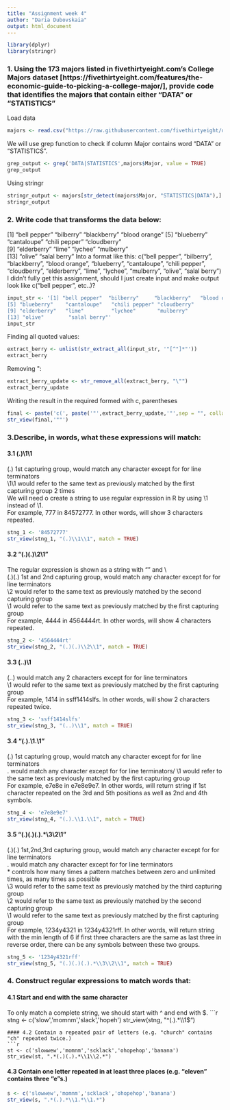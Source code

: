 ---
title: "Assignment week 4"
author: "Daria Dubovskaia"
output: html_document
---

```{r include=FALSE, warning = FALSE, message = FALSE}
library(dplyr)
library(stringr)
```

### 1. Using the 173 majors listed in fivethirtyeight.com’s College Majors dataset [https://fivethirtyeight.com/features/the-economic-guide-to-picking-a-college-major/], provide code that identifies the majors that contain either "DATA" or "STATISTICS"
Load data
```{r setup, echo=TRUE, results='hide', warning=FALSE, message=FALSE}
majors <- read.csv("https://raw.githubusercontent.com/fivethirtyeight/data/master/college-majors/majors-list.csv")
```
We will use grep function to check if column Major contains word "DATA" or "STATISTICS". 
```{r}
grep_output <- grep('DATA|STATISTICS',majors$Major, value = TRUE)
grep_output
```
Using stringr
```{r}
stringr_output <- majors[str_detect(majors$Major, "STATISTICS|DATA"),]
stringr_output
```

### 2. Write code that transforms the data below:
[1] "bell pepper"  "bilberry"     "blackberry"   "blood orange"
[5] "blueberry"    "cantaloupe"   "chili pepper" "cloudberry"  
[9] "elderberry"   "lime"         "lychee"       "mulberry"    
[13] "olive"        "salal berry"
Into a format like this:
c("bell pepper", "bilberry", "blackberry", "blood orange", "blueberry", "cantaloupe", "chili pepper", "cloudberry", "elderberry", "lime", "lychee", "mulberry", "olive", "salal berry")
I didn't fully get this assignment, should I just create input and make output look like c("bell pepper", etc..)? 
```{r}
input_str <- '[1] "bell pepper"  "bilberry"     "blackberry"   "blood orange"
[5] "blueberry"    "cantaloupe"   "chili pepper" "cloudberry"  
[9] "elderberry"   "lime"         "lychee"       "mulberry"    
[13] "olive"        "salal berry"'
input_str
```
Finding all quoted values:
```{r}
extract_berry <- unlist(str_extract_all(input_str, '"[^"]*"'))
extract_berry 
```
Removing \":
```{r}
extract_berry_update <- str_remove_all(extract_berry, "\"")
extract_berry_update
```
Writing the result in the required formed with c, parentheses
```{r}
final <- paste('c(', paste('"',extract_berry_update,'"',sep = "", collapse = ','), sep = "",')')
str_view(final,'""')
```

### 3.Describe, in words, what these expressions will match:
#### 3.1 (.)\1\1
(.) 1st capturing group, would match any character except for for line terminators  <br>
\1\1 would refer to the same text as previously matched by the first capturing group 2 times <br>
We will need o create a string to use regular expression in R by using \\1 instead of \1.  <br>
For example, 777 in 84572777. In other words, will show 3 characters repeated.
```{r}
stng_1 <- '84572777'
str_view(stng_1, "(.)\\1\\1", match = TRUE)
```

#### 3.2 "(.)(.)\\2\\1"
The regular expression is shown as a string with "" and \\  <br>
(.)(.) 1st and 2nd capturing group, would match any character except for for line terminators  <br>
\\2 would refer to the same text as previously matched by the second capturing group <br>
\\1 would refer to the same text as previously matched by the first capturing group <br>
For example, 4444 in 4564444rt. In other words, will show 4 characters repeated.
```{r}
stng_2 <- '4564444rt'
str_view(stng_2, "(.)(.)\\2\\1", match = TRUE)
```

#### 3.3 (..)\1
(..) would match any 2 characters except for for line terminators <br>
\1 would refer to the same text as previously matched by the first capturing group <br>
For example, 1414 in ssff1414slfs. In other words, will show 2 characters repeated twice.
```{r}
stng_3 <- 'ssff1414slfs'
str_view(stng_3, "(..)\\1", match = TRUE)
```
#### 3.4 "(.).\\1.\\1"
(.) 1st capturing group, would match any character except for for line terminators <br>
. would match any character except for for line terminators/
\\1 would refer to the same text as previously matched by the first capturing group <br>
For example, e7e8e in e7e8e9e7. In other words, will return string if 1st character repeated on the 3rd and 5th positions as well as 2nd and 4th symbols.
```{r}
stng_4 <- 'e7e8e9e7'
str_view(stng_4, "(.).\\1.\\1", match = TRUE)
```

#### 3.5 "(.)(.)(.).*\\3\\2\\1"
(.)(.) 1st,2nd,3rd capturing group, would match any character except for for line terminators  <br>
. would match any character except for for line terminators <br>
* controls how many times a pattern matches between zero and unlimited times, as many times as possible <br>
\\3 would refer to the same text as previously matched by the third capturing group <br>
\\2 would refer to the same text as previously matched by the second capturing group <br>
\\1 would refer to the same text as previously matched by the first capturing group <br>
For example, 1234y4321 in 1234y4321rff. In other words, will return string with the min length of 6 if first three characters are the same as last three in reverse order, there can be any symbols between these two groups.
```{r}
stng_5 <- '1234y4321rff'
str_view(stng_5, "(.)(.)(.).*\\3\\2\\1", match = TRUE)
```

### 4. Construct regular expressions to match words that: 
#### 4.1 Start and end with the same character
To only match a complete string, we should start with ^ and end with $.
```{r}
stng <- c('slow','momnm','slack','hopeh')
str_view(stng, "^(.).*\\1$")
```
#### 4.2 Contain a repeated pair of letters (e.g. "church" contains "ch" repeated twice.)
```{r}
st <- c('slowwew','momnm','scklack','ohopehop','banana')
str_view(st, ".*(.)(.).*\\1\\2.*")
```
#### 4.3 Contain one letter repeated in at least three places (e.g. "eleven" contains three "e"s.)
```{r}
s <- c('slowwew','momnm','scklack','ohopehop','banana')
str_view(s, ".*(.).*\\1.*\\1.*")
```
